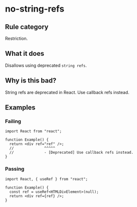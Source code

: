 # no-string-refs

## Rule category

Restriction.

## What it does

Disallows using deprecated `string refs`.

## Why is this bad?

String refs are deprecated in React. Use callback refs instead.

## Examples

### Failing

```tsx
import React from "react";

function Example() {
  return <div ref="ref" />;
  //              ^^^^^
  //              - [Deprecated] Use callback refs instead.
}
```

### Passing

```tsx
import React, { useRef } from "react";

function Example() {
  const ref = useRef<HTMLDivElement>(null);
  return <div ref={ref} />;
}
```
